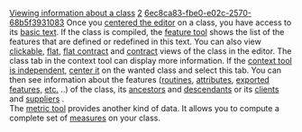 [[Property:title|Viewing information about a class]]
[[Property:weight|2]]
[[Property:uuid|6ec8ca83-fbe0-e02c-2570-68b5f3931083]]
Once you [[Centering tools on a component|centered the editor]] on a class, you have access to its [[Class formatters: Basic text view|basic text]]. If the class is compiled, the [[Feature tool|feature tool]] shows the list of the features that are defined or redefined in this text. You can also view [[Clickable view|clickable]], [[Class formatters: Flat view|flat]], [[Flat Contract view|flat contract]] and [[Contract view|contract]] views of the class in the editor. The class tab in the context tool can display more information. If the [[Centering tools on a component|context tool is independent]], [[Centering tools on a component|center it]] on the wanted class and select this tab. You can then see information about the features ([[Routines|routines]], [[Attributes|attributes]], [[Exported features|exported features,]]  [[Class views|etc.]] ..) of the class, its [[Ancestors|ancestors]]  and [[Descendants|descendants]]  or its [[Clients|clients]]  and [[Suppliers|suppliers]] . <br/>
The [[Metrics tool|metric tool]]  provides another kind of data. It allows you to compute a complete set of [[How to analyze a project|measures]] on your class. 


{{seealso|<br/>
[[Looking for a class|Looking for a class]]  }}



